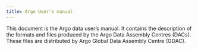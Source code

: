 ```yaml
---
title: Argo User's manual
---
```

This document is the Argo data user’s manual. It contains the description of the formats and files produced by the Argo Data Assembly Centres (DACs).
These files are distributed by Argo Global Data Assembly Centre (GDAC).



